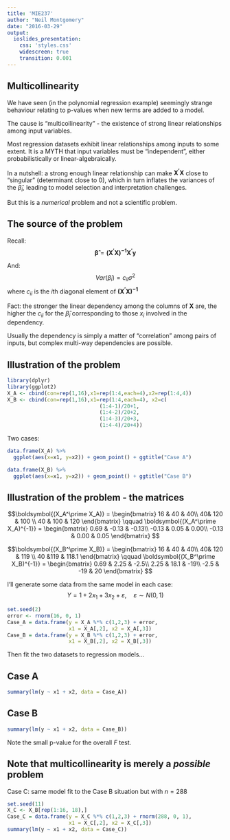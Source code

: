 ```yaml
---
title: 'MIE237'
author: "Neil Montgomery"
date: "2016-03-29"
output: 
  ioslides_presentation: 
    css: 'styles.css' 
    widescreen: true 
    transition: 0.001
---
```

\newcommand{\Var}[1]{\text{Var}\left( #1 \right)}
\newcommand{\E}[1]{E\left( #1 \right)}
\newcommand{\Sample}[1]{#1_1,\ldots,#1_n}
\newcommand{\od}[2]{\overline #1_{#2\cdot}}
\newcommand{\flist}[2]{\{#1_1, #1_2, \ldots, #1_#2\}}
\newcommand{\samp}[2]{#1_1, #1_2, \ldots, #1_#2}
\renewcommand{\bar}[1]{\overline{#1}}
\newcommand{\ve}{\varepsilon}
\newcommand{\bs}[1]{\boldsymbol{#1}}

## Multicollinearity { .build }

We have seen (in the polynomial regression example) seemingly strange behaviour relating to p-values when new terms are added to a model.

The cause is "multicollinearity" - the existence of strong linear relationships among input variables. 

Most regression datasets exhibit linear relationships among inputs to some extent. It is a MYTH that input variables must be "independent", either probabilistically or linear-algebraically. 

In a nutshell: a strong enough linear relationship can make $\bs{X^\prime X}$ close to "singular" (determinant close to 0), which in turn inflates the variances of the $\hat\beta_i$, leading to model selection and interpretation challenges. 

But this is a *numerical* problem and not a scientific problem.

## The source of the problem { .build }

Recall: 
$$\bs{\hat\beta} = \bs{(X^\prime X)^{-1}X^\prime y}$$

And:
$$Var(\hat\beta_i) = c_{ii}\sigma^2$$
where $c_{ii}$ is the $i$th diagonal element of $\bs{(X^\prime X)^{-1}}$

Fact: the stronger the linear dependency among the columns of $\bs{X}$ are,
the higher the $c_{ii}$ for the $\hat\beta_i$ corresponding
to those $x_i$ involved in the dependency.

Usually the dependency is simply a matter of "correlation" among pairs of inputs, but complex multi-way dependencies are possible. 

## Illustration of the problem

```r
library(dplyr)
library(ggplot2)
X_A <- cbind(con=rep(1,16),x1=rep(1:4,each=4),x2=rep(1:4,4))
X_B <- cbind(con=rep(1,16),x1=rep(1:4,each=4), x2=c(
                              (1:4-1)/20+1,
                              (1:4-2)/20+2,
                              (1:4-3)/20+3,
                              (1:4-4)/20+4))
```

Two cases:

<div class="columns-2">
```r
data.frame(X_A) %>% 
  ggplot(aes(x=x1, y=x2)) + geom_point() + ggtitle("Case A")
```



```r
data.frame(X_B) %>% 
  ggplot(aes(x=x1, y=x2)) + geom_point() + ggtitle("Case B")
```


</div>

## Illustration of the problem - the matrices { .build }

$$\bs{(X_A^\prime X_A)} = \begin{bmatrix}
16 &    40 &    40\\
40&  120 & 100 \\
40 & 100  &  120
\end{bmatrix}
\qquad
\bs{(X_A^\prime X_A)^{-1}} = \begin{bmatrix}
0.69 & -0.13 & -0.13\\
-0.13 & 0.05 & 0.00\\
-0.13 & 0.00 & 0.05
\end{bmatrix}
$$

$$\bs{(X_B^\prime X_B)} = 
\begin{bmatrix}
16 &    40 &    40\\
40&  120 & 119 \\
40 &119  &  118.1
\end{bmatrix}
\qquad
\bs{(X_B^\prime X_B)^{-1}} = 
\begin{bmatrix}
0.69 & 2.25 & -2.5\\
2.25 & 18.1 & -19\\
-2.5 & -19 & 20
\end{bmatrix}
$$

I'll generate some data from the same model in each case:
$$Y = 1 + 2x_1 + 3x_2 + \varepsilon, \quad\varepsilon \sim N(0,1)$$

```r
set.seed(2)
error <- rnorm(16, 0, 1)
Case_A = data.frame(y = X_A %*% c(1,2,3) + error,
                    x1 = X_A[,2], x2 = X_A[,3])
Case_B = data.frame(y = X_B %*% c(1,2,3) + error,
                    x1 = X_B[,2], x2 = X_B[,3])

```


Then fit the two datasets to regression models...

## Case A

```r
summary(lm(y ~ x1 + x2, data = Case_A))
```

## Case B

```r
summary(lm(y ~ x1 + x2, data = Case_B))
```

Note the small p-value for the overall $F$ test.

## Note that multicollinearity is merely a *possible* problem

Case C: same model fit to the Case B situation but with $n=288$

```r
set.seed(11)
X_C <- X_B[rep(1:16, 18),]
Case_C = data.frame(y = X_C %*% c(1,2,3) + rnorm(288, 0, 1),
                    x1 = X_C[,2], x2 = X_C[,3])
summary(lm(y ~ x1 + x2, data = Case_C))
```

